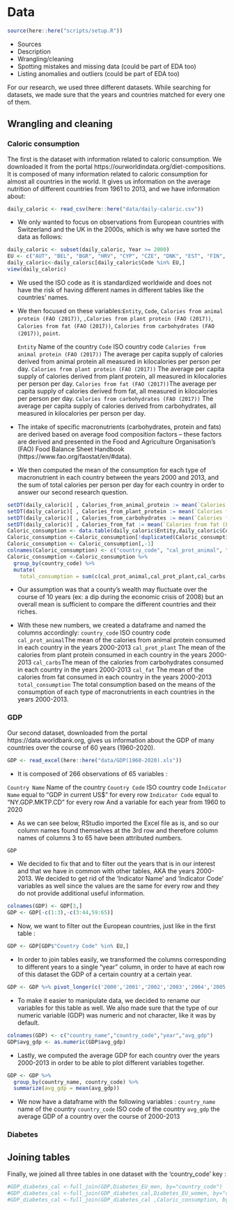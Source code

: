# Data

```r
source(here::here("scripts/setup.R"))
```

* Sources
* Description
* Wrangling/cleaning
* Spotting mistakes and missing data (could be part of EDA too)
* Listing anomalies and outliers (could be part of EDA too)

For our research, we used three different datasets. While searching for datasets, we made sure that the years and countries matched for every one of them.

## Wrangling and cleaning

### Caloric consumption


The first is the dataset with information related to caloric consumption. We downloaded it from the portal https://ourworldindata.org/diet-compositions. It is composed of many information related to caloric consumption for almost all countries in the world. It gives us information on the average nutrition of different countries from 1961 to 2013, and we have information about: 

```r
daily_caloric <- read_csv(here::here("data/daily-caloric.csv"))
```

* We only wanted to focus on observations from European countries with Switzerland and the UK in the 2000s, which is why we have sorted the data as follows:

```r
daily_caloric <- subset(daily_caloric, Year >= 2000)
EU <- c("AUT", "BEL", "BGR", "HRV", "CYP", "CZE", "DNK", "EST", "FIN", "FRA", "DEU", "GRC", "HUN", "IRL", "ITA", "LVA", "LTU", "LUX", "MLT", "NLD", "POL", "PRT", "ROU", "SVK", "SVN", "ESP", "SWE", "GBR", "CHE")
daily_caloric<-daily_caloric[daily_caloric$Code %in% EU,]
view(daily_caloric)
```

* We used the ISO code as it is standardized worldwide and does not have the risk of having different names in different tables like the countries' names.

* We then focused on these variables:`Entity`, `Code`, `Calories from animal protein (FAO (2017))`, `,Calories from plant protein (FAO (2017))`, `Calories from fat (FAO (2017))`, `Calories from carbohydrates (FAO (2017))`, `point`.


  `Entity` Name of the country 
  `Code` ISO country code
  `Calories from animal protein (FAO (2017))` The average per capita supply of calories derived from animal protein    all measured in kilocalories per person per day.
  `Calories from plant protein (FAO (2017))` The average per capita supply of calories derived from plant protein,     all measured in kilocalories per person per day.
  `Calories from fat (FAO (2017))`The average per capita supply of calories derived from fat, all measured in          kilocalories per person per day.
  `Calories from carbohydrates (FAO (2017))` The average per capita supply of calories derived from carbohydrates,     all measured in kilocalories per person per day.  
  
* The intake of specific macronutrients (carbohydrates, protein and fats) are derived based on average food composition factors – these factors are derived and presented in the Food and Agriculture Organisation’s (FAO) Food Balance Sheet Handbook (https://www.fao.org/faostat/en/#data).

* We then computed the mean of the consumption for each type of macronutrient in each country between the years 2000 and 2013, and the sum of total calories per person per day for each country in order to answer our second research question.

```r
setDT(daily_caloric)[ , Calories_from_animal_protein := mean(`Calories from animal protein (FAO (2017))`), by = "Entity"]
setDT(daily_caloric)[ , Calories_from_plant_protein := mean(`Calories from plant protein (FAO (2017))`), by = "Entity"]
setDT(daily_caloric)[ , Calories_from_carbohydrates := mean(`Calories from carbohydrates (FAO (2017))`), by = "Entity"]
setDT(daily_caloric)[ , Calories_from_fat := mean(`Calories from fat (FAO (2017))`), by = "Entity"]
Caloric_consumption <- data.table(daily_caloric$Entity,daily_caloric$Code,daily_caloric$Calories_from_animal_protein, daily_caloric$Calories_from_plant_protein,daily_caloric$Calories_from_carbohydrates,daily_caloric$Calories_from_fat)
Caloric_consumption <-Caloric_consumption[!duplicated(Caloric_consumption)]
Caloric_consumption <- Caloric_consumption[,-1] 
colnames(Caloric_consumption) <- c("country_code", "cal_prot_animal", "cal_prot_plant", "cal_carbs","cal_fat")
Caloric_consumption <-Caloric_consumption %>%
  group_by(country_code) %>%
  mutate(
    total_consumption = sum(c(cal_prot_animal,cal_prot_plant,cal_carbs,cal_fat)))
```

* Our assumption was that a county's wealth may fluctuate over the course of 10 years (ex: a dip during the economic crisis of 2008) but an overall mean is sufficient to compare the different countries and their riches.

* With these new numbers, we created a dataframe and named the columns accordingly:
  `country_code` ISO country code
  `cal_prot_animal`The mean of the calories from animal protein consumed in each country in the years 2000-2013
  `cal_prot_plant` The mean of the calories from plant protein consumed in each country in the years 2000-2013
  `cal_carbs`The mean of the calories from carbohydrates consumed in each country in the years 2000-2013
  `cal_fat` The mean of the calories from fat consumed in each country in the years 2000-2013
  `total_consumption` The total consumption based on the means of the consumption of each type of macronutrients in    each countries in the years 2000-2013.
  


### GDP


Our second dataset, downloaded from the portal https://data.worldbank.org, gives us information about the GDP of many countries over the course of 60 years (1960-2020).

```r
GDP <- read_excel(here::here("data/GDP(1960-2020).xls"))
```

* It is composed of 266 observations of 65 variables :

`Country Name` Name of the country
`Country Code` ISO country code
`Indicator Name` equal to "GDP in current US$" for every row
`Indicator Code` equal to "NY.GDP.MKTP.CD" for every row
And a variable for each year from 1960 to 2020

* As we can see below, RStudio imported the Excel file as is, and so our column names found themselves at the 3rd row and therefore column names of columns 3 to 65 have been attributed numbers.

```r
GDP
```

* We decided to fix that and to filter out the years that is in our interest and that we have in common with other tables, AKA the years 2000-2013. We decided to get rid of the 'Indicator Name' and 'Indicator Code' variables as well since the values are the same for every row and they do not provide additional useful information.

```r
colnames(GDP) <- GDP[3,]
GDP <- GDP[-c(1:3),-c(3:44,59:65)]
```

* Now, we want to filter out the European countries, just like in the first table :

```r
GDP <- GDP[GDP$"Country Code" %in% EU,]
```

* In order to join tables easily, we transformed the columns corresponding to different years to a single “year” column, in order to have at each row of this dataset the GDP of a certain country at a certain year.

```r
GDP <- GDP %>% pivot_longer(c('2000','2001','2002','2003','2004','2005','2006','2007','2008','2009','2010','2011','2012','2013'),names_to = "Year",values_to = "Gross Domestic Product")
```

* To make it easier to manipulate data, we decided to rename our variables for this table as well. We also made sure that the type of our numeric variable (GDP) was numeric and not character, like it was by default.

```r
colnames(GDP) <- c("country_name","country_code","year","avg_gdp")
GDP$avg_gdp <- as.numeric(GDP$avg_gdp)
```

* Lastly, we computed the average GDP for each country over the years 2000-2013 in order to be able to plot different variables together.

```r
GDP <- GDP %>% 
  group_by(country_name, country_code) %>% 
  summarize(avg_gdp = mean(avg_gdp))
```

* We now have a dataframe with the following variables :
`country_name` name of the country
`country_code` ISO code of the country
`avg_gdp` the average GDP of a country over the course of 2000-2013

### Diabetes



## Joining tables

Finally, we joined all three tables in one dataset with the 'country_code' key :

```r
#GDP_diabetes_cal <-full_join(GDP,Diabetes_EU_men, by="country_code")
#GDP_diabetes_cal <-full_join(GDP_diabetes_cal,Diabetes_EU_women, by="country_code")
#GDP_diabetes_cal <-full_join(GDP_diabetes_cal ,Caloric_consumption, by="country_code")
```

